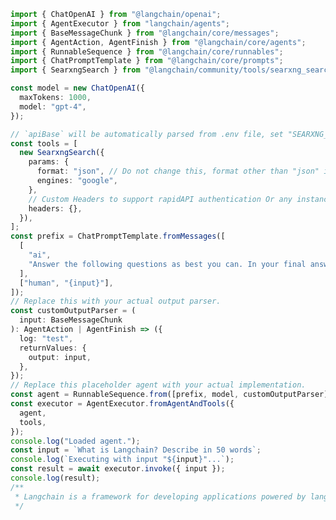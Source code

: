 ```typescript
import { ChatOpenAI } from "@langchain/openai";
import { AgentExecutor } from "langchain/agents";
import { BaseMessageChunk } from "@langchain/core/messages";
import { AgentAction, AgentFinish } from "@langchain/core/agents";
import { RunnableSequence } from "@langchain/core/runnables";
import { ChatPromptTemplate } from "@langchain/core/prompts";
import { SearxngSearch } from "@langchain/community/tools/searxng_search";

const model = new ChatOpenAI({
  maxTokens: 1000,
  model: "gpt-4",
});

// `apiBase` will be automatically parsed from .env file, set "SEARXNG_API_BASE" in .env,
const tools = [
  new SearxngSearch({
    params: {
      format: "json", // Do not change this, format other than "json" is will throw error
      engines: "google",
    },
    // Custom Headers to support rapidAPI authentication Or any instance that requires custom headers
    headers: {},
  }),
];
const prefix = ChatPromptTemplate.fromMessages([
  [
    "ai",
    "Answer the following questions as best you can. In your final answer, use a bulleted list markdown format.",
  ],
  ["human", "{input}"],
]);
// Replace this with your actual output parser.
const customOutputParser = (
  input: BaseMessageChunk
): AgentAction | AgentFinish => ({
  log: "test",
  returnValues: {
    output: input,
  },
});
// Replace this placeholder agent with your actual implementation.
const agent = RunnableSequence.from([prefix, model, customOutputParser]);
const executor = AgentExecutor.fromAgentAndTools({
  agent,
  tools,
});
console.log("Loaded agent.");
const input = `What is Langchain? Describe in 50 words`;
console.log(`Executing with input "${input}"...`);
const result = await executor.invoke({ input });
console.log(result);
/**
 * Langchain is a framework for developing applications powered by language models, such as chatbots, Generative Question-Answering, summarization, and more. It provides a standard interface, integrations with other tools, and end-to-end chains for common applications. Langchain enables data-aware and powerful applications.
 */
```